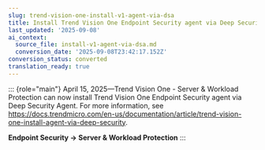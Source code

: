 ```yaml
---
slug: trend-vision-one-install-v1-agent-via-dsa
title: Install Trend Vision One Endpoint Security agent via Deep Security Agent
last_updated: '2025-09-08'
ai_context:
  source_file: install-v1-agent-via-dsa.md
  conversion_date: '2025-09-08T23:42:17.152Z'
conversion_status: converted
translation_ready: true
---
```


::: {role="main"}
April 15, 2025—Trend Vision One - Server & Workload Protection can now install Trend Vision One Endpoint Security agent via Deep Security Agent. For more information, see <https://docs.trendmicro.com/en-us/documentation/article/trend-vision-one-install-agent-via-deep-security>.

**Endpoint Security → Server & Workload Protection**
:::
